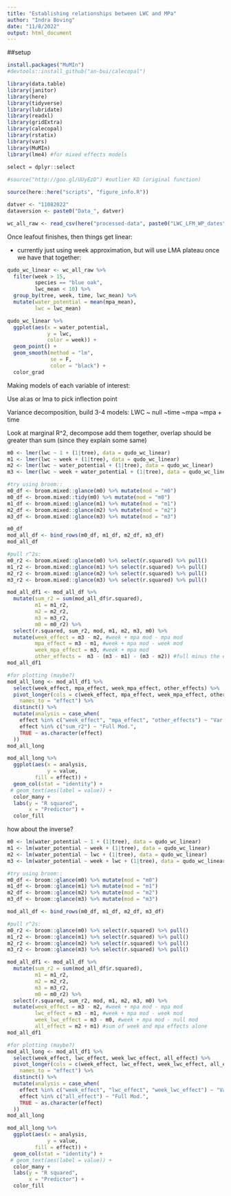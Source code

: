 ```yaml
---
title: "Establishing relationships between LWC and MPa"
author: "Indra Boving"
date: "11/8/2022"
output: html_document
---
```


##setup
```r
install.packages("MuMIn")
#devtools::install_github("an-bui/calecopal")

library(data.table)
library(janitor)
library(here)
library(tidyverse)
library(lubridate)
library(readxl)
library(gridExtra)
library(calecopal)
library(rstatix)
library(vars)
library(MuMIn)
library(lme4) #for mixed effects models

select = dplyr::select
 
#source("http://goo.gl/UUyEzD") #outlier KD (original function)

source(here::here("scripts", "figure_info.R"))

datver <- "11082022"
dataversion <- paste0("Data_", datver)
```


```r
wc_all_raw <- read_csv(here("processed-data", paste0("LWC_LFM_WP_dates",datver,".csv"))) %>% 

```

Once leafout finishes, then things get linear: 

- currently just using week approximation, but will use LMA plateau once we have that together:

```r
qudo_wc_linear <- wc_all_raw %>% 
  filter(week > 15, 
         species == "blue oak", 
         lwc_mean < 10) %>% 
  group_by(tree, week, time, lwc_mean) %>% 
  mutate(water_potential = mean(mpa_mean), 
         lwc = lwc_mean) 
```



```r
qudo_wc_linear %>% 
  ggplot(aes(x = water_potential, 
             y = lwc, 
             color = week)) +
  geom_point() +
  geom_smooth(method = "lm", 
              se = F, 
              color = "black") +
  color_grad
```

Making models of each variable of interest: 

Use al:as or lma to pick inflection point

Variance decomposition, build 3-4 models:
LWC ~ null
~time
~mpa
~mpa + time

Look at marginal R^2, decompose add them together, overlap should be greater than sum (since they explain some same)

```r
m0 <- lmer(lwc ~ 1 + (1|tree), data = qudo_wc_linear)
m1 <- lmer(lwc ~ week + (1|tree), data = qudo_wc_linear)
m2 <- lmer(lwc ~ water_potential + (1|tree), data = qudo_wc_linear)
m3 <- lmer(lwc ~ week + water_potential + (1|tree), data = qudo_wc_linear)

#try using broom::
m0_df <- broom.mixed::glance(m0) %>% mutate(mod = "m0")
m0_df <- broom.mixed::tidy(m0) %>% mutate(mod = "m0")
m1_df <- broom.mixed::glance(m1) %>% mutate(mod = "m1")
m2_df <- broom.mixed::glance(m2) %>% mutate(mod = "m2")
m3_df <- broom.mixed::glance(m3) %>% mutate(mod = "m3")

m0_df
mod_all_df <- bind_rows(m0_df, m1_df, m2_df, m3_df)
mod_all_df
```


```r
#pull r^2s:
m0_r2 <- broom.mixed::glance(m0) %>% select(r.squared) %>% pull()
m1_r2 <- broom.mixed::glance(m1) %>% select(r.squared) %>% pull()
m2_r2 <- broom.mixed::glance(m2) %>% select(r.squared) %>% pull()
m3_r2 <- broom.mixed::glance(m3) %>% select(r.squared) %>% pull()

mod_all_df1 <- mod_all_df %>% 
  mutate(sum_r2 = sum(mod_all_df$r.squared), 
         m1 = m1_r2, 
         m2 = m2_r2, 
         m3 = m3_r2, 
         m0 = m0_r2) %>% 
  select(r.squared, sum_r2, mod, m1, m2, m3, m0) %>% 
  mutate(week_effect = m3 - m2, #week + mpa mod - mpa mod
         mpa_effect = m3 - m1, #week + mpa mod - week mod
         week_mpa_effect = m3, #week + mpa mod 
         other_effects =  m3 - (m3 - m1) - (m3 - m2)) #full minus the effects of mpa and week alone
mod_all_df1

#for plotting (maybe?)
mod_all_long <- mod_all_df1 %>% 
  select(week_effect, mpa_effect, week_mpa_effect, other_effects) %>% 
  pivot_longer(cols = c(week_effect, mpa_effect, week_mpa_effect, other_effects), 
    names_to = "effect") %>% 
  distinct() %>% 
  mutate(analysis = case_when(
    effect %in% c("week_effect", "mpa_effect", "other_effects") ~ "Var. Decomp", 
    effect %in% c("sum_r2") ~ "Full Mod.", 
    TRUE ~ as.character(effect)
  ))
mod_all_long

mod_all_long %>% 
  ggplot(aes(x = analysis, 
             y = value, 
         fill = effect)) +
  geom_col(stat = "identity") +
 # geom_text(aes(label = value)) +
  color_many +
  labs(y = "R squared", 
       x = "Predictor") +
  color_fill
```

how about the inverse?

```r
m0 <- lm(water_potential ~ 1 + (1|tree), data = qudo_wc_linear)
m1 <- lm(water_potential ~ week + (1|tree), data = qudo_wc_linear)
m2 <- lm(water_potential ~ lwc + (1|tree), data = qudo_wc_linear)
m3 <- lm(water_potential ~ week + lwc + (1|tree), data = qudo_wc_linear)

#try using broom::
m0_df <- broom::glance(m0) %>% mutate(mod = "m0")
m1_df <- broom::glance(m1) %>% mutate(mod = "m1")
m2_df <- broom::glance(m2) %>% mutate(mod = "m2")
m3_df <- broom::glance(m3) %>% mutate(mod = "m3")

mod_all_df <- bind_rows(m0_df, m1_df, m2_df, m3_df) 

#pull r^2s:
m0_r2 <- broom::glance(m0) %>% select(r.squared) %>% pull()
m1_r2 <- broom::glance(m1) %>% select(r.squared) %>% pull()
m2_r2 <- broom::glance(m2) %>% select(r.squared) %>% pull()
m3_r2 <- broom::glance(m3) %>% select(r.squared) %>% pull()

mod_all_df1 <- mod_all_df %>% 
  mutate(sum_r2 = sum(mod_all_df$r.squared), 
         m1 = m1_r2, 
         m2 = m2_r2, 
         m3 = m3_r2, 
         m0 = m0_r2) %>% 
  select(r.squared, sum_r2, mod, m1, m2, m3, m0) %>% 
  mutate(week_effect = m3 - m2, #week + mpa mod - mpa mod
         lwc_effect = m3 - m1, #week + mpa mod - week mod
         week_lwc_effect = m3 - m0, #week + mpa mod - null mod
         all_effect = m2 + m1) #sum of week and mpa effects alone
mod_all_df1

#for plotting (maybe?)
mod_all_long <- mod_all_df1 %>% 
  select(week_effect, lwc_effect, week_lwc_effect, all_effect) %>% 
  pivot_longer(cols = c(week_effect, lwc_effect, week_lwc_effect, all_effect), 
    names_to = "effect") %>% 
  distinct() %>% 
  mutate(analysis = case_when(
    effect %in% c("week_effect", "lwc_effect", "week_lwc_effect") ~ "Var. Decomp", 
    effect %in% c("all_effect") ~ "Full Mod.", 
    TRUE ~ as.character(effect)
  ))
mod_all_long

mod_all_long %>% 
  ggplot(aes(x = analysis, 
             y = value, 
         fill = effect)) +
  geom_col(stat = "identity") +
 # geom_text(aes(label = value)) +
  color_many +
  labs(y = "R squared", 
       x = "Predictor") +
  color_fill
```
